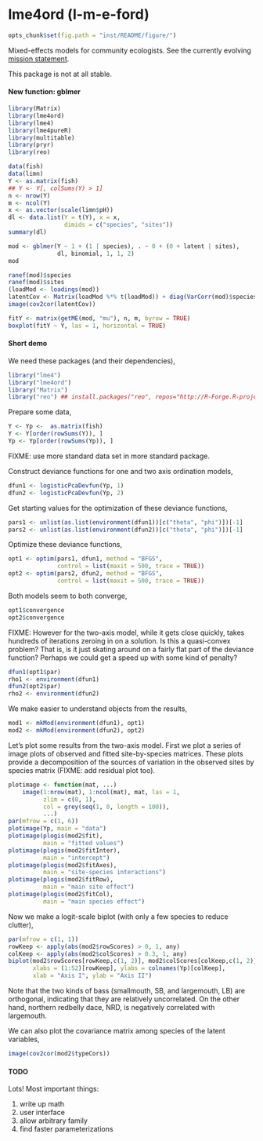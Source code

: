 lme4ord (l-m-e-ford)
====================

```r
opts_chunk$set(fig.path = "inst/README/figure/")
```

Mixed-effects models for community ecologists.  See the currently
evolving [mission statement](https://github.com/stevencarlislewalker/lme4ord/issues/1).

This package is not at all stable.

#### New function: gblmer

```r
library(Matrix)
library(lme4ord)
library(lme4)
library(lme4pureR)
library(multitable)
library(pryr)
library(reo)

data(fish)
data(limn)
Y <- as.matrix(fish)
## Y <- Y[, colSums(Y) > 1]
n <- nrow(Y)
m <- ncol(Y)
x <- as.vector(scale(limn$pH))
dl <- data.list(Y = t(Y), x = x,
                dimids = c("species", "sites"))
summary(dl)

mod <- gblmer(Y ~ 1 + (1 | species), . ~ 0 + (0 + latent | sites),
              dl, binomial, 1, 1, 2)
mod

ranef(mod)$species
ranef(mod)$sites
(loadMod <- loadings(mod))
latentCov <- Matrix(loadMod %*% t(loadMod)) + diag(VarCorr(mod)$species[1], m, m)
image(cov2cor(latentCov))

fitY <- matrix(getME(mod, "mu"), n, m, byrow = TRUE)
boxplot(fitY ~ Y, las = 1, horizontal = TRUE)
```

#### Short demo

We need these packages (and their dependencies),
```r
library("lme4")
library("lme4ord")
library("Matrix")
library("reo") ## install.packages("reo", repos="http://R-Forge.R-project.org")
```
Prepare some data,
```r
Y <- Yp <-  as.matrix(fish)
Y <- Y[order(rowSums(Y)), ]
Yp <- Yp[order(rowSums(Yp)), ]
```
FIXME:  use more standard data set in more standard package.

Construct deviance functions for one and two axis ordination models,
```r
dfun1 <- logisticPcaDevfun(Yp, 1)
dfun2 <- logisticPcaDevfun(Yp, 2)
```
Get starting values for the optimization of these deviance functions,
```r
pars1 <- unlist(as.list(environment(dfun1))[c("theta", "phi")])[-1]
pars2 <- unlist(as.list(environment(dfun2))[c("theta", "phi")])[-1]
```
Optimize these deviance functions,
```r
opt1 <- optim(pars1, dfun1, method = "BFGS",
              control = list(maxit = 500, trace = TRUE))
opt2 <- optim(pars2, dfun2, method = "BFGS",
              control = list(maxit = 500, trace = TRUE))
```
Both models seem to both converge,
```r
opt1$convergence
opt2$convergence
```

FIXME:  However for the two-axis model, while it gets close quickly, takes hundreds of iterations zeroing in on a solution.  Is this a quasi-convex problem?  That is, is it just skating around on a fairly flat part of the deviance function?  Perhaps we could get a speed up with some kind of penalty?

```r
dfun1(opt1$par)
rho1 <- environment(dfun1)
dfun2(opt2$par)
rho2 <- environment(dfun2)
```
We make easier to understand objects from the results,
```r
mod1 <- mkMod(environment(dfun1), opt1)
mod2 <- mkMod(environment(dfun2), opt2)
```

Let's plot some results from the two-axis model.  First we plot a series of image plots of observed and fitted site-by-species matrices.  These plots provide a decomposition of the sources of variation in the observed sites by species matrix (FIXME: add residual plot too).
```r
plotimage <- function(mat, ...)
    image(1:nrow(mat), 1:ncol(mat), mat, las = 1,
          zlim = c(0, 1),
          col = grey(seq(1, 0, length = 100)),
          ...)
par(mfrow = c(1, 6))
plotimage(Yp, main = "data")
plotimage(plogis(mod2$fit),
          main = "fitted values")
plotimage(plogis(mod2$fitInter),
          main = "intercept")
plotimage(plogis(mod2$fitAxes),
          main = "site-species interactions")
plotimage(plogis(mod2$fitRow),
          main = "main site effect")
plotimage(plogis(mod2$fitCol),
          main = "main species effect")
```

Now we make a logit-scale biplot (with only a few species to reduce clutter),
```r
par(mfrow = c(1, 1))
rowKeep <- apply(abs(mod2$rowScores) > 0, 1, any)
colKeep <- apply(abs(mod2$colScores) > 0.3, 1, any)
biplot(mod2$rowScores[rowKeep,c(1, 2)], mod2$colScores[colKeep,c(1, 2)],
       xlabs = (1:52)[rowKeep], ylabs = colnames(Yp)[colKeep],
       xlab = "Axis I", ylab = "Axis II")
```

Note that the two kinds of bass (smallmouth, SB, and largemouth, LB) are orthogonal, indicating that they are relatively uncorrelated.  On the other hand, northern redbelly dace, NRD, is negatively correlated with largemouth.

We can also plot the covariance matrix among species of the latent variables,
```r
image(cov2cor(mod2$typeCors))
```

#### TODO

Lots!  Most important things:

1. write up math
2. user interface
3. allow arbitrary family
4. find faster parameterizations
